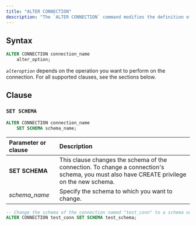 ```yaml
---
title: "ALTER CONNECTION"
description: "The `ALTER CONNECTION` command modifies the definition of a connection. To use this command, you must own the connection."
---
```


## Syntax

```sql
ALTER CONNECTION connection_name
    alter_option;
```

_`alteroption`_ depends on the operation you want to perform on the connection. For all supported clauses, see the sections below.

## Clause

### `SET SCHEMA`

```sql
ALTER CONNECTION connection_name
    SET SCHEMA schema_name;
```

| Parameter or clause | Description                                                                                                                               |
| :------------------ | :---------------------------------------------------------------------------------------------------------------------------------------- |
| **SET SCHEMA**      | This clause changes the schema of the connection. To change a connection's schema, you must also have CREATE privilege on the new schema. |
| _schema\_name_      | Specify the schema to which you want to change.                                                                                           |

```sql
-- Change the schema of the connection named "test_conn" to a schema named "test_schema"
ALTER CONNECTION test_conn SET SCHEMA test_schema;
```
